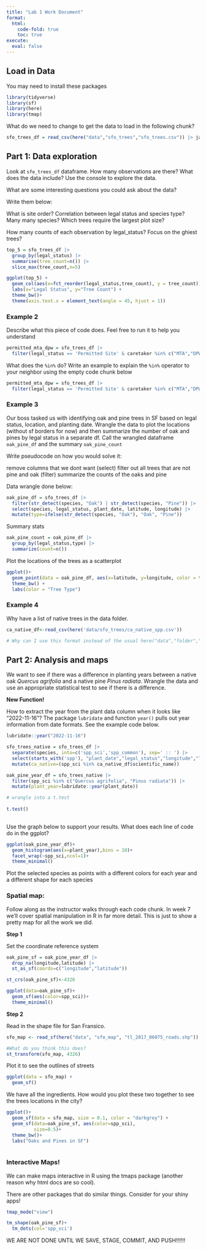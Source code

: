 ```yaml
---
title: "Lab 1 Work Document"
format: 
  html:
    code-fold: true
    toc: true
execute:
  eval: false
---
```


## Load in Data

You may need to install these packages

```r
library(tidyverse)
library(sf)
library(here)
library(tmap)
```


What do we need to change to get the data to load in the following chunk?

```r
sfo_trees_df = read_csv(here("data","sfo_trees","sfo_trees.csv")) |> janitor::clean_names()
```

## Part 1: Data exploration

Look at `sfo_trees_df` dataframe. How many observations are there? What does the data include? Use the console to explore the data.

What are some interesting questions you could ask about the data?

Write them below:

What is site order?
Correlation between legal status and species type?
Many many species?
Which trees require the largest plot size?

How many counts of each observation by legal_status? Focus on the ghiest trees?
```r
top_5 = sfo_trees_df |>
  group_by(legal_status) |>
  summarise(tree_count=n()) |>
  slice_max(tree_count,n=5)

ggplot(top_5) +
  geom_col(aes(x=fct_reorder(legal_status,tree_count), y = tree_count)) +
  labs(x="Legal Status", y="Tree Count") +
  theme_bw()+
  theme(axis.text.x = element_text(angle = 45, hjust = 1))
```


### Example 2

Describe what this piece of code does. Feel free to run it to help you understand

```r
permitted_mta_dpw = sfo_trees_df |> 
  filter(legal_status == 'Permitted Site' & caretaker %in% c("MTA","DPW"))
```


What does the `%in%` do? Write an example to explain the `%in%` operator to your neighbor using the empty code chunk below

```r
permitted_mta_dpw = sfo_trees_df |> 
  filter(legal_status == 'Permitted Site' & caretaker %in% c("MTA","DPW"))
```


### Example 3

Our boss tasked us with identifying oak and pine trees in SF based on legal status, location, and planting date. Wrangle the data to plot the locations (without sf borders for now) and then summarize the number of oak and pines by legal status in a separate df. Call the wrangled dataframe `oak_pine_df` and the summary `oak_pine_count`

Write pseudocode on how you would solve it:

remove columns that we dont want (select)
filter out all trees that are not pine and oak (filter)
summarize the counts of the oaks and pine


Data wrangle done below:


```r
oak_pine_df = sfo_trees_df |>
  filter(str_detect(species, "Oak") | str_detect(species, "Pine")) |>
  select(species, legal_status, plant_date, latitude, longitude) |>
  mutate(type=ifelse(str_detect(species, "Oak"), "Oak", "Pine"))
```


Summary stats

```r
oak_pine_count = oak_pine_df |> 
  group_by(legal_status,type) |>
  summarize(count=n())
```



Plot the locations of the trees as a scatterplot

```r
ggplot()+
  geom_point(data = oak_pine_df, aes(x=latitude, y=longitude, color = type)) +
  theme_bw() +
  labs(color = "Tree Type")

```

### Example 4

Why have a list of native trees in the data folder.

```r

ca_native_df<-read_csv(here('data/sfo_trees/ca_native_spp.csv'))

# Why can I use this format instead of the usual here("data","folder","file")?
```


## Part 2: Analysis and maps

We want to see if there was a difference in planting years between a native oak *Quercus agrifolia* and a native pine *Pinus radiata*. Wrangle the data and use an appropriate statistical test to see if there is a difference.



**New Function!**

How to extract the year from the plant data column when it looks like "2022-11-16"? The package `lubridate` and function `year()` pulls out year information from date formats.  See the example code below.

```r
lubridate::year("2022-11-16")
```

```r
sfo_trees_native = sfo_trees_df |>
  separate(species, into=c('spp_sci','spp_common'), sep=' :: ') |>
  select(starts_with('spp'), "plant_date","legal_status","longitude","latitude") |>
  mutate(ca_native=(spp_sci %in% ca_native_df$scientific_name))

```


```r
oak_pine_year_df = sfo_trees_native |>
  filter(spp_sci %in% c("Quercus agrifolia", "Pinus radiata")) |>
  mutate(plant_year=lubridate::year(plant_date))

# wrangle into a t.test
  
t.test()
  
```


Use the graph below to support your results. What does each line of code do in the ggplot?

```r
ggplot(oak_pine_year_df)+
  geom_histogram(aes(x=plant_year),bins = 10)+
  facet_wrap(~spp_sci,ncol=1)+
  theme_minimal()
```


Plot the selected species as points with a different colors for each year and a different shape for each species

### Spatial map:

Follow along as the instructor walks through each code chunk. In week 7 we'll cover spatial manipulation in R in far more detail. This is just to show a pretty map for all the work we did.

**Step 1**

Set the coordinate reference system

```r
oak_pine_sf = oak_pine_year_df |> 
  drop_na(longitude,latitude) |> 
  st_as_sf(coords=c("longitude","latitude"))

st_crs(oak_pine_sf)<-4326

ggplot(data=oak_pine_sf)+
  geom_sf(aes(color=spp_sci))+
  theme_minimal()
```


**Step 2**

Read in the shape file for San Fransico.

```r
sfo_map <- read_sf(here("data", "sfo_map", "tl_2017_06075_roads.shp"))

#What do you think this does?
st_transform(sfo_map, 4326)
```

Plot it to see the outlines of streets

```r
ggplot(data = sfo_map) +
  geom_sf()
```


We have all the ingredients. How would you plot these two together to see the trees locations in the city?

```r
ggplot()+
  geom_sf(data = sfo_map, size = 0.1, color = "darkgrey") +
  geom_sf(data=oak_pine_sf, aes(color=spp_sci),
          size=0.5)+
  theme_bw()+
  labs("Oaks and Pines in SF")
  
```


### Interactive Maps!

We can make maps interactive in R using the tmaps package (another reason why html docs are so cool).

There are other packages that do similar things. Consider for your shiny apps!

```r
tmap_mode("view")

tm_shape(oak_pine_sf)+
  tm_dots(col='spp_sci')
```



WE ARE NOT DONE UNTIL WE SAVE, STAGE, COMMIT, AND PUSH!!!!!!
